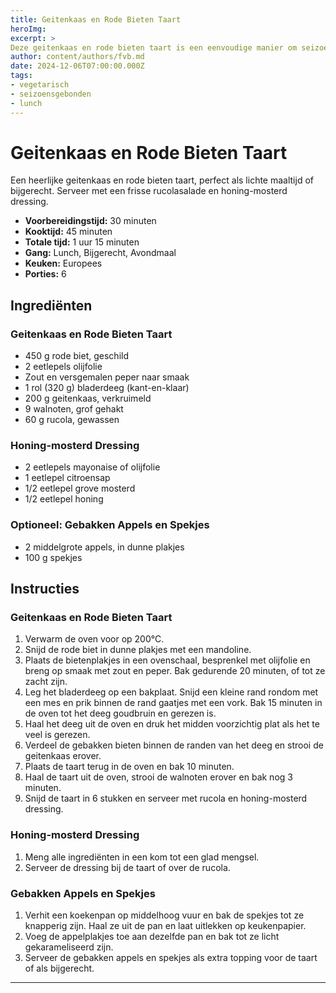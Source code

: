 ```yaml
---
title: Geitenkaas en Rode Bieten Taart
heroImg:
excerpt: >
Deze geitenkaas en rode bieten taart is een eenvoudige manier om seizoensproducten te gebruiken.
author: content/authors/fvb.md
date: 2024-12-06T07:00:00.000Z
tags:
- vegetarisch
- seizoensgebonden
- lunch
---
```

# Geitenkaas en Rode Bieten Taart

Een heerlijke geitenkaas en rode bieten taart, perfect als lichte maaltijd of bijgerecht. Serveer met een frisse rucolasalade en honing-mosterd dressing.

- **Voorbereidingstijd:** 30 minuten
- **Kooktijd:** 45 minuten
- **Totale tijd:** 1 uur 15 minuten
- **Gang:** Lunch, Bijgerecht, Avondmaal
- **Keuken:** Europees
- **Porties:** 6

## Ingrediënten

### Geitenkaas en Rode Bieten Taart
- 450 g rode biet, geschild
- 2 eetlepels olijfolie
- Zout en versgemalen peper naar smaak
- 1 rol (320 g) bladerdeeg (kant-en-klaar)
- 200 g geitenkaas, verkruimeld
- 9 walnoten, grof gehakt
- 60 g rucola, gewassen

### Honing-mosterd Dressing
- 2 eetlepels mayonaise of olijfolie
- 1 eetlepel citroensap
- 1/2 eetlepel grove mosterd
- 1/2 eetlepel honing

### Optioneel: Gebakken Appels en Spekjes
- 2 middelgrote appels, in dunne plakjes
- 100 g spekjes

## Instructies

### Geitenkaas en Rode Bieten Taart
1. Verwarm de oven voor op 200°C.
2. Snijd de rode biet in dunne plakjes met een mandoline.
3. Plaats de bietenplakjes in een ovenschaal, besprenkel met olijfolie en breng op smaak met zout en peper. Bak gedurende 20 minuten, of tot ze zacht zijn.
4. Leg het bladerdeeg op een bakplaat. Snijd een kleine rand rondom met een mes en prik binnen de rand gaatjes met een vork. Bak 15 minuten in de oven tot het deeg goudbruin en gerezen is.
5. Haal het deeg uit de oven en druk het midden voorzichtig plat als het te veel is gerezen.
6. Verdeel de gebakken bieten binnen de randen van het deeg en strooi de geitenkaas erover.
7. Plaats de taart terug in de oven en bak 10 minuten.
8. Haal de taart uit de oven, strooi de walnoten erover en bak nog 3 minuten.
9. Snijd de taart in 6 stukken en serveer met rucola en honing-mosterd dressing.

### Honing-mosterd Dressing
1. Meng alle ingrediënten in een kom tot een glad mengsel.
2. Serveer de dressing bij de taart of over de rucola.

### Gebakken Appels en Spekjes
1. Verhit een koekenpan op middelhoog vuur en bak de spekjes tot ze knapperig zijn. Haal ze uit de pan en laat uitlekken op keukenpapier.
2. Voeg de appelplakjes toe aan dezelfde pan en bak tot ze licht gekarameliseerd zijn.
3. Serveer de gebakken appels en spekjes als extra topping voor de taart of als bijgerecht.

---